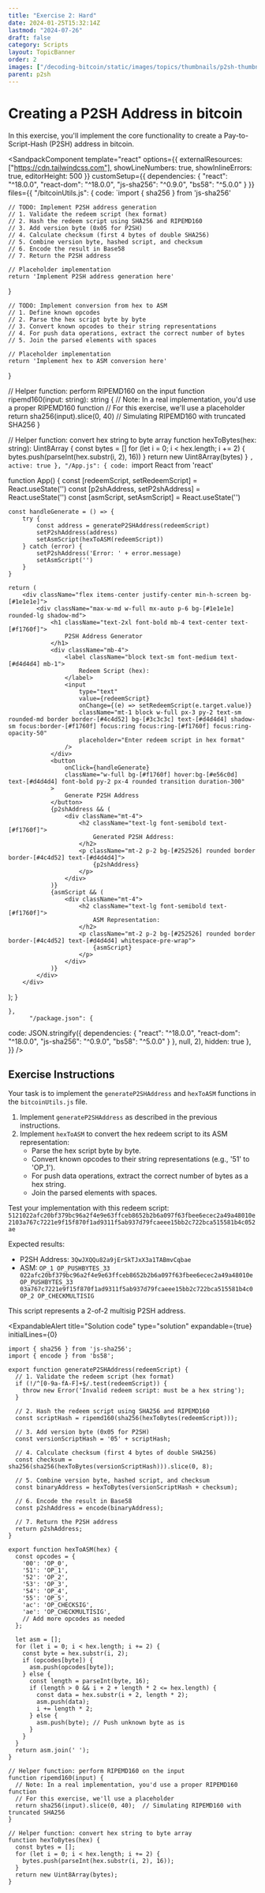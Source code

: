 ```yaml
---
title: "Exercise 2: Hard"
date: 2024-01-25T15:32:14Z
lastmod: "2024-07-26"
draft: false
category: Scripts
layout: TopicBanner
order: 2
images: ["/decoding-bitcoin/static/images/topics/thumbnails/p2sh-thumbnail.webp"]
parent: p2sh
---
```


# Creating a P2SH Address in bitcoin

In this exercise, you'll implement the core functionality to create a Pay-to-Script-Hash (P2SH) address in bitcoin.

<SandpackComponent
  template="react"
  options={{
    externalResources: ["https://cdn.tailwindcss.com"],
    showLineNumbers: true,
    showInlineErrors: true,
    editorHeight: 500
  }}
  customSetup={{
    dependencies: {
      "react": "^18.0.0",
      "react-dom": "^18.0.0",
      "js-sha256": "^0.9.0",
      "bs58": "^5.0.0"
    }
  }}
  files={{
    "/bitcoinUtils.js": {
      code: `import { sha256 } from 'js-sha256'

	// TODO: Implement P2SH address generation
	// 1. Validate the redeem script (hex format)
	// 2. Hash the redeem script using SHA256 and RIPEMD160
	// 3. Add version byte (0x05 for P2SH)
	// 4. Calculate checksum (first 4 bytes of double SHA256)
	// 5. Combine version byte, hashed script, and checksum
	// 6. Encode the result in Base58
	// 7. Return the P2SH address

    // Placeholder implementation
    return 'Implement P2SH address generation here'

}

	// TODO: Implement conversion from hex to ASM
	// 1. Define known opcodes
	// 2. Parse the hex script byte by byte
	// 3. Convert known opcodes to their string representations
	// 4. For push data operations, extract the correct number of bytes
	// 5. Join the parsed elements with spaces

    // Placeholder implementation
    return 'Implement hex to ASM conversion here'

}

// Helper function: perform RIPEMD160 on the input
function ripemd160(input: string): string {
// Note: In a real implementation, you'd use a proper RIPEMD160 function
// For this exercise, we'll use a placeholder
return sha256(input).slice(0, 40) // Simulating RIPEMD160 with truncated SHA256
}

// Helper function: convert hex string to byte array
function hexToBytes(hex: string): Uint8Array {
const bytes = []
for (let i = 0; i < hex.length; i += 2) {
bytes.push(parseInt(hex.substr(i, 2), 16))
}
return new Uint8Array(bytes)
}
`,
            active: true
          },
    "/App.js": {
      code: `import React from 'react'

function App() {
const [redeemScript, setRedeemScript] = React.useState('')
const [p2shAddress, setP2shAddress] = React.useState('')
const [asmScript, setAsmScript] = React.useState('')

    const handleGenerate = () => {
    	try {
    		const address = generateP2SHAddress(redeemScript)
    		setP2shAddress(address)
    		setAsmScript(hexToASM(redeemScript))
    	} catch (error) {
    		setP2shAddress('Error: ' + error.message)
    		setAsmScript('')
    	}
    }

    return (
    	<div className="flex items-center justify-center min-h-screen bg-[#1e1e1e]">
    		<div className="max-w-md w-full mx-auto p-6 bg-[#1e1e1e] rounded-lg shadow-md">
    			<h1 className="text-2xl font-bold mb-4 text-center text-[#f1760f]">
    				P2SH Address Generator
    			</h1>
    			<div className="mb-4">
    				<label className="block text-sm font-medium text-[#d4d4d4] mb-1">
    					Redeem Script (hex):
    				</label>
    				<input
    					type="text"
    					value={redeemScript}
    					onChange={(e) => setRedeemScript(e.target.value)}
    					className="mt-1 block w-full px-3 py-2 text-sm rounded-md border border-[#4c4d52] bg-[#3c3c3c] text-[#d4d4d4] shadow-sm focus:border-[#f1760f] focus:ring focus:ring-[#f1760f] focus:ring-opacity-50"
    					placeholder="Enter redeem script in hex format"
    				/>
    			</div>
    			<button
    				onClick={handleGenerate}
    				className="w-full bg-[#f1760f] hover:bg-[#e56c0d] text-[#d4d4d4] font-bold py-2 px-4 rounded transition duration-300"
    			>
    				Generate P2SH Address
    			</button>
    			{p2shAddress && (
    				<div className="mt-4">
    					<h2 className="text-lg font-semibold text-[#f1760f]">
    						Generated P2SH Address:
    					</h2>
    					<p className="mt-2 p-2 bg-[#252526] rounded border border-[#4c4d52] text-[#d4d4d4]">
    						{p2shAddress}
    					</p>
    				</div>
    			)}
    			{asmScript && (
    				<div className="mt-4">
    					<h2 className="text-lg font-semibold text-[#f1760f]">
    						ASM Representation:
    					</h2>
    					<p className="mt-2 p-2 bg-[#252526] rounded border border-[#4c4d52] text-[#d4d4d4] whitespace-pre-wrap">
    						{asmScript}
    					</p>
    				</div>
    			)}
    		</div>
    	</div>

); }

    },
          "/package.json": {
code: JSON.stringify({
dependencies: {
"react": "^18.0.0",
"react-dom": "^18.0.0",
"js-sha256": "^0.9.0",
"bs58": "^5.0.0"
}
}, null, 2),
hidden: true
},
}}
/>

## Exercise Instructions

Your task is to implement the `generateP2SHAddress` and `hexToASM` functions in the `bitcoinUtils.js` file.

1. Implement `generateP2SHAddress` as described in the previous instructions.
2. Implement `hexToASM` to convert the hex redeem script to its ASM representation:
    - Parse the hex script byte by byte.
    - Convert known opcodes to their string representations (e.g., '51' to 'OP_1').
    - For push data operations, extract the correct number of bytes as a hex string.
    - Join the parsed elements with spaces.

Test your implementation with this redeem script: `5121022afc20bf379bc96a2f4e9e63ffceb8652b2b6a097f63fbee6ecec2a49a48010e2103a767c7221e9f15f870f1ad9311f5ab937d79fcaeee15bb2c722bca515581b4c052ae`

Expected results:

-   P2SH Address: `3QwJXQQu82a9jErSkTJxX3a1TABmvCqbae`
-   ASM: `OP_1 OP_PUSHBYTES_33 022afc20bf379bc96a2f4e9e63ffceb8652b2b6a097f63fbee6ecec2a49a48010e OP_PUSHBYTES_33 03a767c7221e9f15f870f1ad9311f5ab937d79fcaeee15bb2c722bca515581b4c0 OP_2 OP_CHECKMULTISIG`

This script represents a 2-of-2 multisig P2SH address.

<ExpandableAlert
  title="Solution code"
  type="solution"
  expandable={true}
  initialLines={0}

>

```
import { sha256 } from 'js-sha256';
import { encode } from 'bs58';

export function generateP2SHAddress(redeemScript) {
  // 1. Validate the redeem script (hex format)
  if (!/^[0-9a-fA-F]+$/.test(redeemScript)) {
    throw new Error('Invalid redeem script: must be a hex string');
  }

  // 2. Hash the redeem script using SHA256 and RIPEMD160
  const scriptHash = ripemd160(sha256(hexToBytes(redeemScript)));

  // 3. Add version byte (0x05 for P2SH)
  const versionScriptHash = '05' + scriptHash;

  // 4. Calculate checksum (first 4 bytes of double SHA256)
  const checksum = sha256(sha256(hexToBytes(versionScriptHash))).slice(0, 8);

  // 5. Combine version byte, hashed script, and checksum
  const binaryAddress = hexToBytes(versionScriptHash + checksum);

  // 6. Encode the result in Base58
  const p2shAddress = encode(binaryAddress);

  // 7. Return the P2SH address
  return p2shAddress;
}

export function hexToASM(hex) {
  const opcodes = {
    '00': 'OP_0',
    '51': 'OP_1',
    '52': 'OP_2',
    '53': 'OP_3',
    '54': 'OP_4',
    '55': 'OP_5',
    'ac': 'OP_CHECKSIG',
    'ae': 'OP_CHECKMULTISIG',
    // Add more opcodes as needed
  };

  let asm = [];
  for (let i = 0; i < hex.length; i += 2) {
    const byte = hex.substr(i, 2);
    if (opcodes[byte]) {
      asm.push(opcodes[byte]);
    } else {
      const length = parseInt(byte, 16);
      if (length > 0 && i + 2 + length * 2 <= hex.length) {
        const data = hex.substr(i + 2, length * 2);
        asm.push(data);
        i += length * 2;
      } else {
        asm.push(byte); // Push unknown byte as is
      }
    }
  }
  return asm.join(' ');
}

// Helper function: perform RIPEMD160 on the input
function ripemd160(input) {
  // Note: In a real implementation, you'd use a proper RIPEMD160 function
  // For this exercise, we'll use a placeholder
  return sha256(input).slice(0, 40);  // Simulating RIPEMD160 with truncated SHA256
}

// Helper function: convert hex string to byte array
function hexToBytes(hex) {
  const bytes = [];
  for (let i = 0; i < hex.length; i += 2) {
    bytes.push(parseInt(hex.substr(i, 2), 16));
  }
  return new Uint8Array(bytes);
}
```

</ExpandableAlert>

